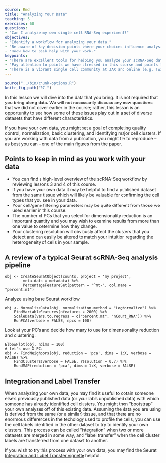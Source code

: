 ```yaml
---
source: Rmd
title: "Analyzing Your Data"
teaching: 5
exercises: 60
questions:
- "Can I analyze my own single cell RNA-Seq experiment?"
objectives:
- "Identify a workflow for analyzing your data."
- "Be aware of key decision points where your choices influence analysis outcomes."
- "Know how to seek help with your work."
keypoints:
- "There are excellent tools for helping you analyze your scRNA-Seq data."
- "Pay attention to points we have stressed in this course and points that are stressed in analysis vignettes that you may find elsewhere."
- "There is a vibrant single cell community at JAX and online (e.g. Twitter) where you can seek out help."
---
```


```r
source("../bin/chunk-options.R")
knitr_fig_path("07-")
```

In this lesson we will dive into the data that you bring.
It is not required that you bring along data. We will not necessarily
discuss any new questions that we did not cover earlier in the course;
rather, this lesson is an opportunity to see how some of these issues
play out in a set of diverse datasets that have different
characteristics.

If you have your own data, you might set a goal of completing quality
control, normalization, basic clustering, and identifying major
cell clusters. If you are working with data from a publication, you might
try to reproduce -- as best you can -- one of the main figures from the
paper.


## Points to keep in mind as you work with your data

 * You can find a high-level overview of the scRNA-Seq workflow by reviewing
 lessons 3 and 4 of this course.
 * If you have your own data it may be helpful to find a published dataset 
 from the same tissue which will likely be valuable for confirming the cell 
 types that you see in your data.
 * Your cell/gene filtering parameters may be quite different from those we 
 used earlier in this course.
 * The number of PCs that you select for dimensionality reduction is an 
 important quantity and you may wish to examine results from more than one
 value to determine how they change.
 * Your clustering resolution will obviously affect the clusters that you
 detect and can easily be altered to match your intuition regarding the
 heterogeneity of cells in your sample.


## A review of a typical Seurat scRNA-Seq analysis pipeline

```{}
obj <- CreateSeuratObject(counts, project = 'my project',
        meta.data = metadata) %>%
        PercentageFeatureSet(pattern = "^mt-", col.name = "percent.mt")
```

Analyze using base Seurat workflow

```{}
obj <- NormalizeData(obj, normalization.method = "LogNormalize") %>% 
    FindVariableFeatures(nfeatures = 2000) %>% 
    ScaleData(vars.to.regress = c("percent.mt", "nCount_RNA")) %>%
    RunPCA(verbose = FALSE, npcs = 100)
```

Look at your PC's and decide how many to use for dimensionality reduction
and clustering:

```{}
ElbowPlot(obj, ndims = 100)
# let's use X PCs
obj <- FindNeighbors(obj, reduction = 'pca', dims = 1:X, verbose = FALSE) %>%
    FindClusters(verbose = FALSE, resolution = 0.7) %>%
    RunUMAP(reduction = 'pca', dims = 1:X, verbose = FALSE)
```

## Integration and Label Transfer

When analyzing your own data, you may find it useful to 
obtain someone else's previously published data (or your lab's
unpublished data) with which someone has already identified 
cell clusters. You might then "bootstrap" your own analyses off
of this existing data. Assuming the data you are using is derived
from the same (or a similar) tissue, and that there are no 
enormous differences in the techology used to profile the cells,
you can use the cell labels identified in the other dataset to
try to identify your own clusters. This process can be called
"integration" when two or more datasets are merged in some way, and 
"label transfer" when the cell cluster labels are transferred from
one dataset to another. 

If you wish to try this process with your own data, you may find
the Seurat 
[Integration and Label Transfer vignette](https://satijalab.org/seurat/archive/v3.0/integration.html)
helpful.



